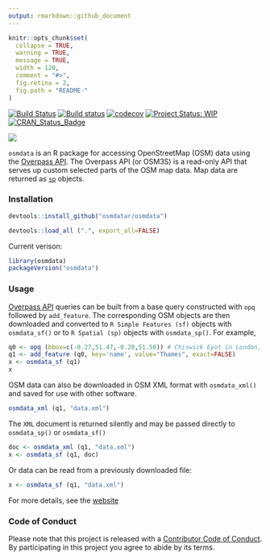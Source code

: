 ```yaml
---
output: rmarkdown::github_document
---
```


<!-- README.md is generated from README.Rmd. Please edit that file -->

```r
knitr::opts_chunk$set(
  collapse = TRUE,
  warning = TRUE,
  message = TRUE,
  width = 120,
  comment = "#>",
  fig.retina = 2,
  fig.path = "README-"
)
```


[![Build Status](https://travis-ci.org/osmdatar/osmdata.svg?branch=master)](https://travis-ci.org/osmdatar/osmdata) 
[![Build status](https://ci.appveyor.com/api/projects/status/github/osmdatar/osmdata?svg=true)](https://ci.appveyor.com/project/mpadge/osmdata)
[![codecov](https://codecov.io/gh/osmdatar/osmdata/branch/master/graph/badge.svg)](https://codecov.io/gh/osmdatar/osmdata)
[![Project Status: WIP](http://www.repostatus.org/badges/0.1.0/wip.svg)](http://www.repostatus.org/#wip)
[![CRAN_Status_Badge](http://www.r-pkg.org/badges/version/osmdata)](http://cran.r-project.org/web/packages/osmdata) 

![](./docs/fig/title.png)


`osmdata` is an R package for accessing OpenStreetMap (OSM) data using the
[Overpass API](http://wiki.openstreetmap.org/wiki/Overpass_API).  The Overpass
API (or OSM3S) is a read-only API that serves up custom selected
parts of the OSM map data. Map data are returned as
[`sp`](https://cran.r-project.org/package=sp) objects.


### Installation

```r
devtools::install_github("osmdatar/osmdata")
```

```r
devtools::load_all (".", export_all=FALSE)
```

Current verison:

```r
library(osmdata)
packageVersion("osmdata")
```

### Usage

[Overpass API](http://wiki.openstreetmap.org/wiki/Overpass_API) queries can be
built from a base query constructed with `opq` followed by `add_feature`. The
corresponding OSM objects are then downloaded and converted to `R Simple
Features (sf)` objects with `osmdata_sf()` or to `R Spatial (sp)` objects with
`osmdata_sp()`. For example,

```r
q0 <- opq (bbox=c(-0.27,51.47,-0.20,51.50)) # Chiswick Eyot in London, U.K.
q1 <- add_feature (q0, key='name', value="Thames", exact=FALSE)
x <- osmdata_sf (q1)
x
```

OSM data can also be downloaded in OSM XML format with `osmdata_xml()` and saved
for use with other software.
```r
osmdata_xml (q1, "data.xml")
```
The `XML` document is returned silently and may be passed directly to
`osmdata_sp()` or `osmdata_sf()`
```r
doc <- osmdata_xml (q1, "data.xml")
x <- osmdata_sf (q1, doc)
```
Or data can be read from a previously downloaded file:
```r
x <- osmdata_sf (q1, "data.xml")
```

For more details, see the [website](https://osmdatar.github.io/osmdata/)



### Code of Conduct

Please note that this project is released with a [Contributor Code of Conduct](CONDUCT.md). 
By participating in this project you agree to abide by its terms.
